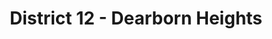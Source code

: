 ---
title: District 12 - Dearborn Heights
image: ../images/district-12.jpg
featured: false
tags:
    - burgers
    - restaurant
description: Serving delicious, affordable food that guests will want to return to week after week. Our beef and chicken is fresh never frozen, 100% Halal. We use the finest ingredients to insure quality.
link: https://www.eatd12.com/
instagram: https://www.instagram.com/eatdistrict12/
phone: tel:313-551-5515
apple: https://maps.apple.com/?address=8175+N+Telegraph+Rd%2C+Dearborn+Heights%2C+MI+48127%2C+United+States&auid=4791095572085347205&ll=42.3504588%2C-83.2745369&lsp=9902&q=District+12
google: https://maps.app.goo.gl/LVfUM2ndeaBhkUDx6
hours:
    sunday: 11am - 10pm
    monday: 11am - 10pm
    tuesday: 11am - 10pm
    wednesday: 11am - 10pm
    thursday: 11am - 10pm
    friday: 11am - 10pm
    saturday: 11am - 10pm
---